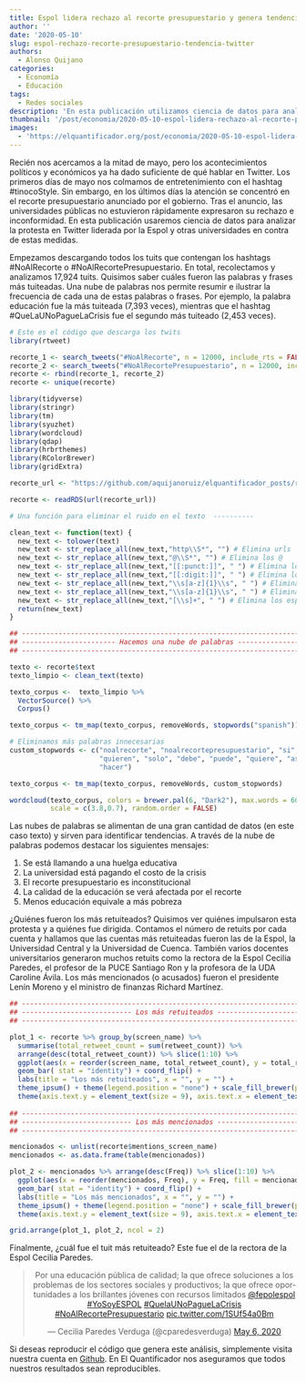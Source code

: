 ```yaml
---
title: Espol lidera rechazo al recorte presupuestario y genera tendencia en Twitter
author: ''
date: '2020-05-10'
slug: espol-rechazo-recorte-presupuestario-tendencia-twitter
authors: 
  - Alonso Quijano
categories:
  - Economía
  - Educación
tags:
  - Redes sociales
description: 'En esta publicación utilizamos ciencia de datos para analizar la reacción en Twitter que generó el recorte presupuestario a la educación. Nos preguntamos cuáles fueron las cuentas que generaron más tendencia y cuáles fueron las más mencionadas en los tuits. Asimimo, Resumimos en una nube de palabras más de dicisiete mil tuits.'
thumbnail: '/post/economia/2020-05-10-espol-lidera-rechazo-al-recorte-presupuestario-y-genera-tendencia-en-twitter.png'
images: 
  - 'https://elquantificador.org/post/economia/2020-05-10-espol-lidera-rechazo-al-recorte-presupuestario-y-genera-tendencia-en-twitter.png'
---
```


Recién nos acercamos a la mitad de mayo, pero los acontecimientos políticos y económicos ya ha dado suficiente de qué hablar en Twitter. Los primeros días de mayo nos colmamos de entretenimiento con el hashtag #tinocoStyle. Sin embargo, en los últimos días la atención se concentró en el recorte presupuestario anunciado por el gobierno. Tras el anuncio, las universidades públicas no estuvieron rápidamente expresaron su rechazo e inconformidad. En esta publicación usaremos ciencia de datos para analizar la protesta en Twitter liderada por la Espol y otras universidades en contra de estas medidas.

Empezamos descargando todos los tuits que contengan los hashtags #NoAlRecorte o #NoAlRecortePresupuestario. En total, recolectamos y analizamos 17,924 tuits. Quisimos saber cuáles fueron las palabras y frases más tuiteadas. Una nube de palabras nos permite resumir e ilustrar la frecuencia de cada una de estas palabras o frases. Por ejemplo, la palabra educación fue la más tuiteada (7,393 veces), mientras que el hashtag #QueLaUNoPagueLaCrisis fue el segundo más tuiteado (2,453 veces).

```r

# Este es el código que descarga los twits
library(rtweet)

recorte_1 <- search_tweets("#NoAlRecorte", n = 12000, include_rts = FALSE)
recorte_2 <- search_tweets("#NoAlRecortePresupuestario", n = 12000, include_rts = FALSE)
recorte <- rbind(recorte_1, recorte_2)
recorte <- unique(recorte)
```

```r
library(tidyverse)
library(stringr)
library(tm)
library(syuzhet)
library(wordcloud)
library(qdap)
library(hrbrthemes)
library(RColorBrewer)
library(gridExtra)

recorte_url <- "https://github.com/aquijanoruiz/elquantificador_posts/raw/master/economia/2020-05-09-la-inconformidad-por-el-recorte-presupuestario-se-destapo-en-twitter/recorte.rds"

recorte <- readRDS(url(recorte_url))

# Una función para eliminar el ruido en el texto  ----------

clean_text <- function(text) {
  new_text <- tolower(text)
  new_text <- str_replace_all(new_text,"http\\S*", "") # Elimina urls
  new_text <- str_replace_all(new_text,"@\\S*", "") # Elimina los @
  new_text <- str_replace_all(new_text,"[[:punct:]]", " ") # Elimina los signos de puntuación
  new_text <- str_replace_all(new_text,"[[:digit:]]", " ") # Elimina los números
  new_text <- str_replace_all(new_text,"\\s[a-z]{1}\\s", " ") # Elimina las palabras de un solo caracter
  new_text <- str_replace_all(new_text,"\\s[a-z]{1}\\s", " ") # Elimina las palabras de un solo caracter (otra vez)
  new_text <- str_replace_all(new_text,"[\\s]+", " ") # Elimina los espacios
  return(new_text)
}

## --------------------------------------------------------------------------- ##
## ----------------------- Hacemos una nube de palabras ---------------------- ##
## --------------------------------------------------------------------------- ##

texto <- recorte$text
texto_limpio <- clean_text(texto)

texto_corpus <-  texto_limpio %>% 
  VectorSource() %>% 
  Corpus() 

texto_corpus <- tm_map(texto_corpus, removeWords, stopwords("spanish"))

# Eliminamos más palabras innecesarias
custom_stopwords <- c("noalrecorte", "noalrecortepresupuestario", "si", "ser", "ahora", "hoy", 
                      "quieren", "solo", "debe", "puede", "quiere", "así", "deben", "siempre",
                      "hacer")

texto_corpus <- tm_map(texto_corpus, removeWords, custom_stopwords)

wordcloud(texto_corpus, colors = brewer.pal(6, "Dark2"), max.words = 60,
          scale = c(3.8,0.7), random.order = FALSE)
```
Las nubes de palabras se alimentan de una gran cantidad de datos (en este caso texto) y sirven para identificar tendencias. A través de la nube de palabras podemos destacar los siguientes mensajes:

1. Se está llamando a una huelga educativa
2. La universidad está pagando el costo de la crisis
3. El recorte presupuestario es inconstitucional
4. La calidad de la educación se verá afectada por el recorte
5. Menos educación equivale a más pobreza

¿Quiénes fueron los más retuiteados? Quisimos ver quiénes impulsaron esta protesta y a quiénes fue dirigida. Contamos el número de retuits por cada cuenta y hallamos que las cuentas más retuiteadas fueron las de la Espol, la Universidad Central y la Universidad de Cuenca.  También varios docentes universitarios generaron muchos retuits como la rectora de la Espol Cecilia Paredes, el profesor de la PUCE Santiago Ron y la profesora de la UDA Caroline Ávila. Los más mencionados (o acusados) fueron el presidente Lenín Moreno y el ministro de finanzas Richard Martínez.

```r
## --------------------------------------------------------------------------- ##
## --------------------------- Los más retuiteados --------------------------- ##
## --------------------------------------------------------------------------- ##

plot_1 <- recorte %>% group_by(screen_name) %>% 
  summarise(total_retweet_count = sum(retweet_count)) %>% 
  arrange(desc(total_retweet_count)) %>% slice(1:10) %>% 
  ggplot(aes(x = reorder(screen_name, total_retweet_count), y = total_retweet_count, fill = screen_name)) + 
  geom_bar( stat = "identity") + coord_flip() + 
  labs(title = "Los más retuiteados", x = "", y = "") + 
  theme_ipsum() + theme(legend.position = "none") + scale_fill_brewer(palette = "Spectral") +
  theme(axis.text.y = element_text(size = 9), axis.text.x = element_text(size = 9), plot.title = element_text(size=16))
  
## --------------------------------------------------------------------------- ##
## --------------------------- Los más mencionados --------------------------- ##
## --------------------------------------------------------------------------- ##

mencionados <- unlist(recorte$mentions_screen_name)
mencionados <- as.data.frame(table(mencionados))

plot_2 <- mencionados %>% arrange(desc(Freq)) %>% slice(1:10) %>% 
  ggplot(aes(x = reorder(mencionados, Freq), y = Freq, fill = mencionados)) + 
  geom_bar( stat = "identity") + coord_flip() + 
  labs(title = "Los más mencionados", x = "", y = "") + 
  theme_ipsum() + theme(legend.position = "none") + scale_fill_brewer(palette = "Spectral") +
  theme(axis.text.y = element_text(size = 9), axis.text.x = element_text(size = 9), plot.title = element_text(size=16))

grid.arrange(plot_1, plot_2, ncol = 2)
```

Finalmente, ¿cuál fue el tuit más retuiteado? Este fue el de la rectora de la Espol Cecilia Paredes. 

<center><blockquote class="twitter-tweet"><p lang="es" dir="ltr">Por una educación pública de calidad; la que ofrece soluciones a los problemas de los sectores sociales y productivos; la que ofrece oportunidades a los brillantes jóvenes con recursos limitados <a href="https://twitter.com/fepolespol?ref_src=twsrc%5Etfw">@fepolespol</a> <a href="https://twitter.com/hashtag/YoSoyESPOL?src=hash&amp;ref_src=twsrc%5Etfw">#YoSoyESPOL</a> <a href="https://twitter.com/hashtag/QuelaUNoPagueLaCrisis?src=hash&amp;ref_src=twsrc%5Etfw">#QuelaUNoPagueLaCrisis</a> <a href="https://twitter.com/hashtag/NoAlRecortePresupuestario?src=hash&amp;ref_src=twsrc%5Etfw">#NoAlRecortePresupuestario</a> <a href="https://t.co/1SUf54a0Bm">pic.twitter.com/1SUf54a0Bm</a></p>&mdash; Cecilia Paredes Verduga (@cparedesverduga) <a href="https://twitter.com/cparedesverduga/status/1257855359722688513?ref_src=twsrc%5Etfw">May 6, 2020</a></blockquote> <script async src="https://platform.twitter.com/widgets.js" charset="utf-8"></script></center>

Si deseas reproducir el código que genera este análisis, simplemente visita nuestra cuenta en [Github](https://github.com/aquijanoruiz/elquantificador_posts/blob/master/economia/2020-05-09-la-inconformidad-por-el-recorte-presupuestario-se-destapo-en-twitter/2020-05-09-la-inconformidad-por-el-recorte-presupuestario-se-destapo-en-twitter.Rmd). En El Quantificador nos aseguramos que todos nuestros resultados sean reproducibles.
